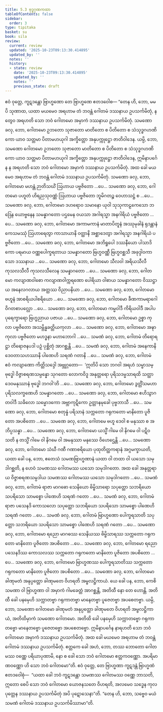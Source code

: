 ```yaml
---
title: 5.3 ဗုဒ္ဓဂုဏကထာ
tableOfContents: false
sidebar:
  order: 3
type: tipitaka
basket: su
book: sila
review:
  current: review
  updated: '2025-10-23T09:13:30.414895'
  updated_by: ''
  notes: ''
  history:
  - state: review
    date: '2025-10-23T09:13:30.414895'
    updated_by: ''
    notes: ''
    previous_state: draft
---
```



<ReviewStatus review={frontmatter.review} showDetails={true} />

<HypothesisAnnotation frontmatter={frontmatter} />

<DynamicBreadcrumb />

<Division number="332" book="sila" e="ch" v="6" p="123">

<Paragraph number="514" book="sila">
ဧဝံ ဝုတ္တေ, ကူဋဒန္တော ဗြာဟ္မဏော တေ ဗြာဟ္မဏေ ဧတဒဝေါစ—
</Paragraph>

<Paragraph number="515" book="sila">
“တေန ဟိ, ဘော, မမပိ သုဏာထ, ယထာ မယမေဝ အရဟာမ တံ ဘဝန္တံ ဂေါတမံ ဒဿနာယ ဥပသင်္ကမိတုံ, န တွေဝ အရဟတိ သော ဘဝံ ဂေါတမော အမှာကံ ဒဿနာယ ဥပသင်္ကမိတုံ. သမဏော ခလု, ဘော, ဂေါတမော ဥဘတော သုဇာတော မာတိတော စ ပိတိတော စ သံသုဒ္ဓဂဟဏိကော ယာဝ သတ္တမာ ပိတာမဟယုဂါ အက္ခိတ္တော အနုပက္ကုဋ္ဌော ဇာတိဝါဒေန. ယမ္ပိ, ဘော, သမဏော ဂေါတမော ဥဘတော သုဇာတော မာတိတော စ ပိတိတော စ သံသုဒ္ဓဂဟဏိကော ယာဝ သတ္တမာ ပိတာမဟယုဂါ အက္ခိတ္တော အနုပက္ကုဋ္ဌော ဇာတိဝါဒေန, ဣမိနာပင်္ဂေန န အရဟတိ သော ဘဝံ ဂေါတမော အမှာကံ ဒဿနာယ ဥပသင်္ကမိတုံ. အထ ခေါ မယမေဝ အရဟာမ တံ ဘဝန္တံ ဂေါတမံ ဒဿနာယ ဥပသင်္ကမိတုံ.
</Paragraph>

<Paragraph number="516" book="sila">
သမဏော ခလု, ဘော, ဂေါတမော မဟန္တံ ဉာတိသင်္ဃံ ဩဟာယ ပဗ္ဗဇိတော …ပေ…
</Paragraph>

<Paragraph number="517" book="sila">
သမဏော ခလု, ဘော, ဂေါတမော ပဟူတံ ဟိရညသုဝဏ္ဏံ ဩဟာယ ပဗ္ဗဇိတော ဘူမိဂတဉ္စ ဝေဟာသဋ္ဌံ စ …ပေ…
</Paragraph>

<Paragraph number="518" book="sila">
သမဏော ခလု, ဘော, ဂေါတမော ဒဟရောဝ သမာနော ယုဝါ သုသုကာဠကေသော ဘဒြေန ယောဗ္ဗနေန သမန္နာဂတော ပဌမေန ဝယသာ အဂါရသ္မာ အနဂါရိယံ ပဗ္ဗဇိတော …ပေ…
</Paragraph>

<Paragraph number="519" book="sila">
သမဏော ခလု, ဘော, ဂေါတမော အကာမကာနံ မာတာပိတူနံ အဿုမုခါနံ ရုဒန္တာနံ ကေသမဿုံ ဩဟာရေတွာ ကာသာယာနိ ဝတ္ထာနိ အစ္ဆာဒေတွာ အဂါရသ္မာ အနဂါရိယံ ပဗ္ဗဇိတော …ပေ…
</Paragraph>

<Paragraph number="520" book="sila">
သမဏော ခလု, ဘော, ဂေါတမော အဘိရူပေါ ဒဿနီယော ပါသာဒိကော ပရမာယ ဝဏ္ဏပေါက္ခရတာယ သမန္နာဂတော ဗြဟ္မဝဏ္ဏီ ဗြဟ္မဝစ္ဆသီ အခုဒ္ဒါဝကာသော ဒဿနာယ …ပေ…
</Paragraph>

<Paragraph number="521" book="sila">
သမဏော ခလု, ဘော, ဂေါတမော သီလဝါ အရိယသီလီ ကုသလသီလီ ကုသလသီလေန သမန္နာဂတော …ပေ…
</Paragraph>

<Paragraph number="522" book="sila">
သမဏော ခလု, ဘော, ဂေါတမော ကလျာဏဝါစော ကလျာဏဝါက္ကရဏော ပေါရိယာ ဝါစာယ သမန္နာဂတော ဝိဿဋ္ဌာယ အနေလဂလာယ အတ္ထဿ ဝိညာပနိယာ …ပေ…
</Paragraph>

<Paragraph number="523" book="sila">
သမဏော ခလု, ဘော, ဂေါတမော ဗဟူနံ အာစရိယပါစရိယော …ပေ…
</Paragraph>

<Paragraph number="524" book="sila">
သမဏော ခလု, ဘော, ဂေါတမော ခီဏကာမရာဂေါ ဝိဂတစာပလ္လော …ပေ…
</Paragraph>

<Paragraph number="525" book="sila">
သမဏော ခလု, ဘော, ဂေါတမော ကမ္မဝါဒီ ကိရိယဝါဒီ အပါပပုရေက္ခာရော ဗြဟ္မညာယ ပဇာယ …ပေ…
</Paragraph>

<Paragraph number="526" book="sila">
သမဏော ခလု, ဘော, ဂေါတမော ဥစ္စာ ကုလာ ပဗ္ဗဇိတော အသမ္ဘိန္နခတ္တိယကုလာ …ပေ…
</Paragraph>

<Paragraph number="527" book="sila">
သမဏော ခလု, ဘော, ဂေါတမော အဍ္ဎာ ကုလာ ပဗ္ဗဇိတော မဟဒ္ဓနာ မဟာဘောဂါ …ပေ…
</Paragraph>

<Paragraph number="528" book="sila">
သမဏံ ခလု, ဘော, ဂေါတမံ တိရောရဋ္ဌာ တိရောဇနပဒါ ပဉှံ ပုစ္ဆိတုံ အာဂစ္ဆန္တိ …ပေ…
</Paragraph>

<Paragraph number="529" book="sila">
သမဏံ ခလု, ဘော, ဂေါတမံ အနေကာနိ ဒေဝတာသဟဿာနိ ပါဏေဟိ သရဏံ ဂတာနိ …ပေ…
</Paragraph>

<Paragraph number="530" book="sila">
သမဏံ ခလု, ဘော, ဂေါတမံ ဧဝံ ကလျာဏော ကိတ္တိသဒ္ဒေါ အဗ္ဘုဂ္ဂတော—  ‘ဣတိပိ သော ဘဂဝါ အရဟံ သမ္မာသမ္ဗုဒ္ဓေါ ဝိဇ္ဇာစရဏသမ္ပန္နော သုဂတော လောကဝိဒူ အနုတ္တရော ပုရိသဒမ္မသာရထိ သတ္ထာ ဒေဝမနုဿာနံ ဗုဒ္ဓေါ ဘဂဝါ’တိ …ပေ…
</Paragraph>

<Paragraph number="531" book="sila">
သမဏော ခလု, ဘော, ဂေါတမော ဒွတ္တိံသမဟာပုရိသလက္ခဏေဟိ သမန္နာဂတော …ပေ…
</Paragraph>

<Paragraph number="532" book="sila">
သမဏော ခလု, ဘော, ဂေါတမော ဧဟိသွာဂတဝါဒီ သခိလော သမ္မောဒကော အဗ္ဘာကုဋိကော ဥတ္တာနမုခေါ ပုဗ္ဗဘာသီ …ပေ…
</Paragraph>

<Paragraph number="533" book="sila">
သမဏော ခလု, ဘော, ဂေါတမော စတုန္နံ ပရိသာနံ သက္ကတော ဂရုကတော မာနိတော ပူဇိတော အပစိတော …ပေ…
</Paragraph>

<Paragraph number="534" book="sila">
သမဏေ ခလု, ဘော, ဂေါတမေ ဗဟူ ဒေဝါ စ မနုဿာ စ အဘိပ္ပသန္နာ …ပေ…
</Paragraph>

<Paragraph number="535" book="sila">
သမဏော ခလု, ဘော, ဂေါတမော ယသ္မိံ ဂါမေ ဝါ နိဂမေ ဝါ ပဋိဝသတိ န တသ္မိံ ဂါမေ ဝါ နိဂမေ ဝါ အမနုဿာ မနုဿေ ဝိဟေဌေန္တိ …ပေ…
</Paragraph>

<Paragraph number="536" book="sila">
သမဏော ခလု, ဘော, ဂေါတမော သံဃီ ဂဏီ ဂဏာစရိယော ပုထုတိတ္ထကရာနံ အဂ္ဂမက္ခာယတိ, ယထာ ခေါ ပန, ဘော, ဧတေသံ သမဏဗြာဟ္မဏာနံ ယထာ ဝါ တထာ ဝါ ယသော သမုဒါဂစ္ဆတိ, န ဟေဝံ သမဏဿ ဂေါတမဿ ယသော သမုဒါဂတော. အထ ခေါ အနုတ္တရာယ ဝိဇ္ဇာစရဏသမ္ပဒါယ သမဏဿ ဂေါတမဿ ယသော သမုဒါဂတော …ပေ…
</Paragraph>

<Paragraph number="537" book="sila">
သမဏံ ခလု, ဘော, ဂေါတမံ ရာဇာ မာဂဓော သေနိယော ဗိမ္ဗိသာရော သပုတ္တော သဘရိယော သပရိသော သာမစ္စော ပါဏေဟိ သရဏံ ဂတော …ပေ…
</Paragraph>

<Paragraph number="538" book="sila">
သမဏံ ခလု, ဘော, ဂေါတမံ ရာဇာ ပသေနဒိ ကောသလော သပုတ္တော သဘရိယော သပရိသော သာမစ္စော ပါဏေဟိ သရဏံ ဂတော …ပေ…
</Paragraph>

<Paragraph number="539" book="sila">
သမဏံ ခလု, ဘော, ဂေါတမံ ဗြာဟ္မဏော ပေါက္ခရသာတိ သပုတ္တော သဘရိယော သပရိသော သာမစ္စော ပါဏေဟိ သရဏံ ဂတော …ပေ…
</Paragraph>

<Paragraph number="540" book="sila">
သမဏော ခလု, ဘော, ဂေါတမော ရညော မာဂဓဿ သေနိယဿ ဗိမ္ဗိသာရဿ သက္ကတော ဂရုကတော မာနိတော ပူဇိတော အပစိတော …ပေ…
</Paragraph>

<Paragraph number="541" book="sila">
သမဏော ခလု, ဘော, ဂေါတမော ရညော ပသေနဒိဿ ကောသလဿ သက္ကတော ဂရုကတော မာနိတော ပူဇိတော အပစိတော …ပေ…
</Paragraph>

<Paragraph number="542" book="sila">
သမဏော ခလု, ဘော, ဂေါတမော ဗြာဟ္မဏဿ ပေါက္ခရသာတိဿ သက္ကတော ဂရုကတော မာနိတော ပူဇိတော အပစိတော …ပေ…
</Paragraph>

<Paragraph number="543" book="sila">
သမဏော ခလု, ဘော, ဂေါတမော ခါဏုမတံ အနုပ္ပတ္တော ခါဏုမတေ ဝိဟရတိ အမ္ဗလဋ္ဌိကာယံ. ယေ ခေါ ပန, ဘော, ကေစိ သမဏာ ဝါ ဗြာဟ္မဏာ ဝါ အမှာကံ ဂါမခေတ္တံ အာဂစ္ဆန္တိ, အတိထီ နော တေ ဟောန္တိ. အတိထီ ခေါ ပနမှေဟိ သက္ကာတဗ္ဗာ ဂရုကာတဗ္ဗာ မာနေတဗ္ဗာ ပူဇေတဗ္ဗာ အပစေတဗ္ဗာ. ယမ္ပိ, ဘော, သမဏော ဂေါတမော ခါဏုမတံ အနုပ္ပတ္တော ခါဏုမတေ ဝိဟရတိ အမ္ဗလဋ္ဌိကာယံ, အတိထိမှာကံ သမဏော ဂေါတမော. အတိထိ ခေါ ပနမှေဟိ သက္ကာတဗ္ဗော ဂရုကာတဗ္ဗော မာနေတဗ္ဗော ပူဇေတဗ္ဗော အပစေတဗ္ဗော. ဣမိနာပင်္ဂေန နာရဟတိ သော ဘဝံ ဂေါတမော အမှာကံ ဒဿနာယ ဥပသင်္ကမိတုံ. အထ ခေါ မယမေဝ အရဟာမ တံ ဘဝန္တံ ဂေါတမံ ဒဿနာယ ဥပသင်္ကမိတုံ. ဧတ္တကေ ခေါ အဟံ, ဘော, တဿ ဘောတော ဂေါတမဿ ဝဏ္ဏေ ပရိယာပုဏာမိ, နော စ ခေါ သော ဘဝံ ဂေါတမော ဧတ္တကဝဏ္ဏော. အပရိမာဏဝဏ္ဏော ဟိ သော ဘဝံ ဂေါတမော”တိ.
</Paragraph>

</Division>
<Division number="333" book="sila" e="ch" v="6" p="127">

<Paragraph number="544" book="sila">
ဧဝံ ဝုတ္တေ, တေ ဗြာဟ္မဏာ ကူဋဒန္တံ ဗြာဟ္မဏံ ဧတဒဝေါစုံ—  “ယထာ ခေါ ဘဝံ ကူဋဒန္တော သမဏဿ ဂေါတမဿ ဝဏ္ဏေ ဘာသတိ, ဣတော စေပိ သော ဘဝံ ဂေါတမော ယောဇနသတေ ဝိဟရတိ, အလမေဝ သဒ္ဓေန ကုလပုတ္တေန ဒဿနာယ ဥပသင်္ကမိတုံ အပိ ပုဋောသေနာ”တိ. “တေန ဟိ, ဘော, သဗ္ဗေဝ မယံ သမဏံ ဂေါတမံ ဒဿနာယ ဥပသင်္ကမိဿာမာ”တိ.
</Paragraph>
</Division>